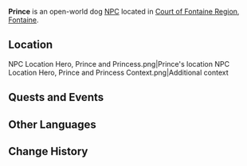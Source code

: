{{Character Infobox
|name             = Prince
|type             = Open-World NPC
|group            = Dog NPCs
|image            = NPC Prince (Dog).png
|region           = Fontaine
|location         = Fontaine
}}
'''Prince''' is an open-world dog [[NPC]] located in [[Court of Fontaine Region]], [[Fontaine]].

==Location==
<gallery>
NPC Location Hero, Prince and Princess.png|Prince's location
NPC Location Hero, Prince and Princess Context.png|Additional context
</gallery>
<!--
==Profile==
Detailed story/lore information goes here.
''(To be added.)''

===Appearance===
Keep appearance section short and concise. Limit to 2 paragraphs with 3-4 sentences each.
''(To be added.)''
-->
==Quests and Events==
{{Quests and Events}}
<!--
==Idle Quotes==
{{Dialogue Start}}
: {{DIcon|Idle}} {{Tx}}
:: {{A|VO {{subst:#titleparts:{{subst:PAGENAME}}}} 01.ogg}} "{{Tx}}"
{{Dialogue End}}

==Dialogue==
{{Dialogue Start}}
:'''{{subst:#titleparts:{{subst:PAGENAME}}}}:''' 
:{{DIcon}}
{{Dialogue End}}

==Event Dialogue==
===Event Name===
{{Dialogue Start}}
:'''{{subst:#titleparts:{{subst:PAGENAME}}}}:'''
{{Dialogue End}}
-->
==Other Languages==
{{Other Languages
|default_hidden=1
|en      = Prince
|zhs     = 「王子」
|zhs_rm  = "Wángzǐ"
|zht     = 「王子」
|zht_rm  = "Wángzǐ"
|ja      = 「プリンス」
|ja_rm   = "Purinsu"
|ko      = 「{{tt|왕자|王子}}」
|es      = Principito
|fr      = Prince
|ru      = Принц
|th      = "เจ้าชาย"
|th_rm   = 
|vi      = "Hoàng Tử"
|de      = „Prinz“
|id      = Pangeran
|pt      = Príncipe
|tr      = Prens
|it      = Principino
}}

==Change History==
{{Change History|4.0}}
<!--
==References==
{{Reflist}}
-->